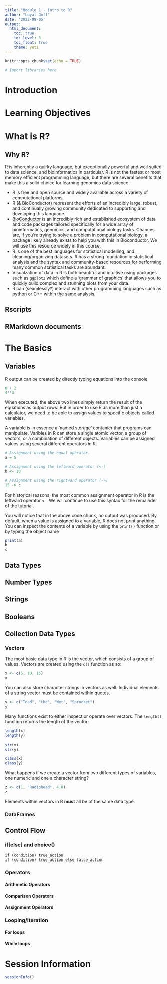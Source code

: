 ```yaml
---
title: "Module 1 - Intro to R"
author: "Loyal Goff"
date: '2022-08-05'
output: 
  html_document:
    toc: true
    toc_level: 3
    toc_float: true
    theme: yeti
---
```

```r
knitr::opts_chunk$set(echo = TRUE)
```

```r
# Import libraries here 

```

# Introduction
<Overview of module topic>

# Learning Objectives
<List of learning objectives>

# What is R?

## Why R?
R is inherently a quirky language, but exceptionally powerful and well suited to data science, and bioinformatics in particular. R is not the fastest or most memory efficient programming language, but there are several benefits that make this a solid choice for learning genomics data science.

* R is free and open source and widely available across a variety of computational platforms
* R (& BioConductor) represent the efforts of an incredibly large, robust, and continually growing community dedicated to supporting and developing this language. 
* [BioConductor](https://www.bioconductor.org) is an incredibly rich and established ecosystem of data and code packages tailored specifically for a wide array of bioinformatics, genomics, and computational biology tasks. Chances are, if you're trying to solve a problem in computational biology, a package likely already exists to help you with this in Bioconductor.  We will use this resource widely in this course.
* R is one of the best languages for statistical modelling, and cleaning/organizing datasets. R has a strong foundation in statistical analysis and the syntax and community-based resources for performing many common statistical tasks are abundant.
* Visualzation of data in R is both beautiful and intuitive using packages such as `ggplot2` which define a 'grammar of graphics' that allows you to quickly build complex and stunning plots from your data.
* R can (seamlessly?) interact with other programming languages such as python or C++ within the same analysis.


## Rscripts

## RMarkdown documents

# The Basics
## Variables
R output can be created by directly typing equations into the console

```r
8 + 2
4**3
```
When executed, the above two lines simply return the result of the equations as output rows. But in order to use R as more than just a calculator, we need to be able to assign values to specific objects called variables.

A variable is in essence a 'named storage' contanier that programs can manipulate. Varibles in R can store a single atomic vector, a group of vectors, or a combination of different objects.
Variables can be assigned values using several different operators in R.

```r
# Assignment using the equal operator.
a = 5

# Assignment using the leftward operator (<-)
b <- 10

# Assignment using the rightward operator (->)
15 -> c
```
For historical reasons, the most common assignment operator in R is the leftward operator `<-`. We will continue to use this syntax for the remainder of the tutorial.

You will notice that in the above code chunk, no output was produced. By default, when a value is assigned to a variable, R does not print anything. You can inspect the contents of a variable by using the `print()` function or by typing the object name

```r
print(a)
b
c
```

## Data Types

## Number Types

## Strings

## Booleans

## Collection Data Types

### Vectors
The most basic data type in R is the vector, which consists of a group of values.  Vectors are created using the `c()` function as so:

```r
x <- c(5, 10, 15)
x
```

You can also store character strings in vectors as well. Individual elements of a string vector must be contained within quotes.

```r
y <- c("Toad", "the", "Wet", "Sprocket")
y
```

Many functions exist to either inspect or operate over vectors.
The `length()` function returns the length of the vector:
```r
length(x)
length(y)
```

```r
str(x)
str(y)
```

```r
class(x)
class(y)
```

What happens if we create a vector from two different types of variables, one numeric and one a character string?

```r
z <- c(1, "Radiohead", 4.0)
z
```
Elements within vectors in R **must** all be of the same data type. 

### DataFrames

## Control Flow

### if[else] and choice()

```
if (condition) true_action
if (condition) true_action else false_action
```

### Operators

#### Arithmetic Operators

#### Comparison Operators

#### Assignment Operators

### Looping/Iteration

#### For loops

#### While loops

####


# Session Information
```r
sessionInfo()
```

